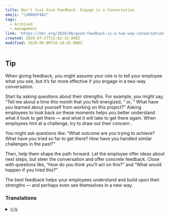 ```yaml
---
title: Don’t Just Give Feedback. Engage in a Conversation
emoji: "\U0001F4A1"
tags:
  - Archived
  - management
link: 'https://hbr.org/2020/06/good-feedback-is-a-two-way-conversation'
created: 2020-07-27T22:02:32.000Z
modified: 2020-09-09T18:18:45.000Z
---
```


## Tip

When giving feedback, you might assume your role is to tell your employee what you see, but it’s far more effective if you engage in a two-way conversation.

<Highlight>Start by asking questions about their strengths.</Highlight>
For example, you might say, <Box>
  “Tell me about a time this month that you felt energized,
</Box>
” or, “
<Box>What have you learned about yourself from working on this project?</Box>”
Asking employees to look back on these moments helps you better understand what
it took to get there — and what it will take to get there again.
<Highlight>
  When employees hint at a challenge, try to draw out their concern
</Highlight>
.

You might ask questions like: “<Box>What outcome are you trying to achieve? What have you tried so far to get there? How have you handled similar challenges in the past?</Box>”

Then, help them shape the path forward. Let the employee offer ideas about next steps,
but steer the conversation and offer concrete feedback. Close with questions like, “<Box>How do you think you’ll act on this?” and “What would happen if you tried this?</Box>”

The best feedback helps your employees understand and build upon their strengths
— and perhaps even see themselves in a new way.

### Translations

<details>
  <summary>🇨🇳</summary>
当你在为员工提供反馈时，你可能会认为自己的角色是告诉员工你看到了什么，但是如果你可以进行一场双向对话，这会更有效果。

从询问他们的长处开始。例如，你可以这么问，“告诉我，你在这个月的什么时候状态最好?”，或者“你从这个项目中学到了什么?”让员工回顾这些时刻，有助你更好地理解实现目标所需的条件，以及再次实现目标所目标所需的付出 。

当员工暗示有挑战时，试着引出他们的担忧。你可以这么问："你的目标是什么？ 到目前为止，你做了哪些努力来实现这个目标？你过去是如何应对类似挑战的？"。 然后，帮助他们规划前进的道路。让员工提供下一步的想法，但要引导对话并提供具体的反馈. 以类似“你觉得你会怎么做?”和“如果你这么做会怎么样?”这样的问题结束.

最好的反馈可以帮助你的员工理解并自己的长处,并在此基础上发展自己的长处，甚至可以用一种新的方式看待自己。

</details>
